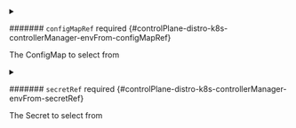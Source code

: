 

<PartialPrefix />



<details className="config-field" data-expandable="true">
<summary>

####### `configMapRef` <span className="config-field-required" data-required="false">required</span> <span className="config-field-type"></span> <span className="config-field-default"></span> <span className="config-field-enum"></span> {#controlPlane-distro-k8s-controllerManager-envFrom-configMapRef}

The ConfigMap to select from

</summary>

<PartialConfigmaprefreference />


</details>



<details className="config-field" data-expandable="true">
<summary>

####### `secretRef` <span className="config-field-required" data-required="false">required</span> <span className="config-field-type"></span> <span className="config-field-default"></span> <span className="config-field-enum"></span> {#controlPlane-distro-k8s-controllerManager-envFrom-secretRef}

The Secret to select from

</summary>

<PartialSecretrefreference />


</details>
